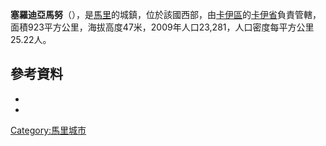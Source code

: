 '''塞羅迪亞馬努'''（{{lang-fr|Séro Diamanou}}），是[[馬里|馬里]]的城鎮，位於該國西部，由[[卡伊區|卡伊區]]的[[卡伊省|卡伊省]]負責管轄，面積923平方公里，海拔高度47米，2009年人口23,281，人口密度每平方公里25.22人。

==參考資料==
*{{cite web|title=Plan de Securité Alimentaire Commune Rurale de Séro Diamounou 2007–2011|publisher=Commissariat à la Sécurité Alimentaire, République du Mali, USAID-Mali|year=2006|url=http://www.csa-mali.org/plans/Kayes/plansa_kayes/P_S_A_Sero.pdf|language=fr|deadurl=yes|archiveurl=https://web.archive.org/web/20120422035413/http://www.csa-mali.org/plans/Kayes/plansa_kayes/P_S_A_Sero.pdf|archivedate=2012-04-22}}
*{{cite web|url=http://instat.gov.ml/documentation/kayes.pdf|publisher=République de Mali: Institut National de la Statistique|title=Resultats Provisoires RGPH 2009 (Région de Kayes)|language=fr|deadurl=yes|archiveurl=https://www.webcitation.org/6AnXrhnbD?url=http://instat.gov.ml/documentation/kayes.pdf|archivedate=2012-09-19}}

{{Coord|14|48|40|N|11|3|45|W|display=title}}

{{卡伊區}}
{{Mali-geo-stub}}
[[Category:馬里城市|Category:馬里城市]]
